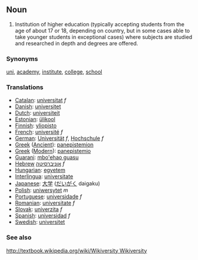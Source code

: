==Noun==

#Institution of higher education (typically accepting students from the age of about 17 or 18, depending on country, but in some cases able to take younger students in exceptional cases) where subjects are studied and researched in depth and degrees are offered.

===Synonyms===

[[uni]], [[academy]], [[institute]], [[college]], [[school]]

===Translations===
*[[Catalan]]: [[universitat]] ''f''
*[[Danish]]: [[universitet]]
*[[Dutch]]: [[universiteit]]
*[[Estonian]]: [[ülikool]]
*[[Finnish]]: [[yliopisto]]
*[[French]]: [[université]] ''f''
*[[German]]: [[Universität]] ''f'', [[Hochschule]] ''f''
*[[Greek]] ([[Ancient]]): [[panepistemion]]
*[[Greek]] ([[Modern]]): [[panepistemio]]
*[[Guarani]]: [[mbo'ehao guasu]]
*[[Hebrew]] [[אוניברסיטה]] ''f''
*[[Hungarian]]: [[egyetem]] 
*[[Interlingua]]: [[universitate]]
*[[Japanese]]: [[大学]] ([[だいがく]] daigaku)
*[[Polish]]: [[uniwersytet]] ''m''
*[[Portuguese]]: [[universidade]] ''f''
*[[Romanian]]: [[universitate]] ''f''
*[[Slovak]]: [[univerzita]] ''f''
*[[Spanish]]: [[universidad]] ''f''
*[[Swedish]]: [[universitet]]

===See also===

[[http://textbook.wikipedia.org/wiki/Wikiversity Wikiversity]]